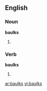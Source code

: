 ==English==

===Noun===
'''baulks'''

# {{UK}} {{alternative plural of|[[baulk]]|[[balks]]}}

===Verb===
'''baulks'''

# {{UK}} {{third-person singular of|[[baulk]]}} {{alternative spelling of|[[balks]]}}

[[ar:baulks]]
[[vi:baulks]]